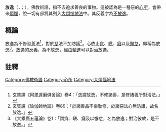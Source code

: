 {{佛教}}
'''放逸'''（{{lang-sa|प्रमाद}}，{{IAST|pramāda}}；{{lang-pi|{{IAST|pamāda}}}}），佛教術語，指不去追求善良的事物。這被認為是一種惡的[[心所|心所]]，會帶來[[煩惱_(佛教)|煩惱]]，說一切有部將其列入[[大煩惱地法|大煩惱地法]]中。其反義字為[[不放逸|不放逸]]。

==概論==
放逸為不修習[[善_(佛教)|善]]法<ref>玄奘譯《阿毘達磨俱舍論》卷4：「逸謂放逸，不修諸善，是修諸善所對治法。」</ref>，對於[[惡_(佛教)|惡]]法不加防護<ref>玄奘譯《瑜伽師地論》卷89：「於諸善品不樂勤修，於諸惡法心無防護，故名放逸。」</ref>。心依止[[貪_(佛教)|貪]]、[[瞋_(佛教)|瞋]]、[[癡_(佛教)|癡]]以及[[懈怠_(佛教)|懈怠]]，即稱為放逸<ref>《大乘廣五蘊論》卷1：「謂貪、瞋、癡及以懈怠，名為放逸；對治彼故，是不放逸。」</ref>。放逸的反義，為不放逸，經由[[精進|精進]]可以對治放逸。

==註釋==
{{reflist|2}}
{{Buddhism-stub}}
[[Category:佛教術語|Category:佛教術語]]
[[Category:心所|Category:心所]]
[[Category:大煩惱地法|Category:大煩惱地法]]